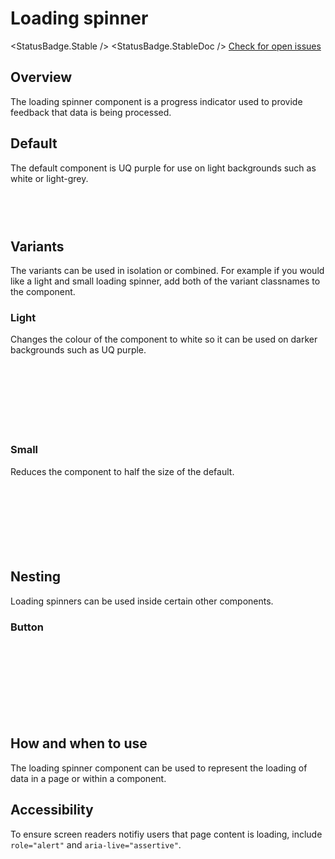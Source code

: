 
<Meta of={LoadingSpinnerStories} />

# Loading spinner

<StatusBadge.Stable /> <StatusBadge.StableDoc /> [Check for open
issues](https://github.com/uq-its-ss/design-system/issues)

## Overview

The loading spinner component is a progress indicator used to provide feedback that data is being processed.

## Default

The default component is UQ purple for use on light backgrounds such as white or light-grey.

<Canvas of={LoadingSpinnerStories.loadingSpinner} />

```html
<div class="uq-loading-spinner" role="alert" aria-live="assertive">
  <span>Loading...</span>
</div>
```

## Variants

The variants can be used in isolation or combined. For example if you would like a light and small loading spinner, add both of the variant classnames to the component.

### Light

Changes the colour of the component to white so it can be used on darker backgrounds such as UQ purple.

<Canvas of={LoadingSpinnerStories.loadingSpinnerLight} />

```html
<div
  class="uq-loading-spinner uq-loading-spinner--light"
  role="alert"
  aria-live="assertive"
>
  <span>Loading...</span>
</div>
```

### Small

Reduces the component to half the size of the default.

<Canvas of={LoadingSpinnerStories.loadingSpinnerSmall} />

```html
<div
  class="uq-loading-spinner uq-loading-spinner--small"
  role="alert"
  aria-live="assertive"
>
  <span>Loading...</span>
</div>
```

## Nesting

Loading spinners can be used inside certain other components.

### Button

<Canvas of={LoadingSpinnerStories.loadingSpinnerButton} />

```html
<button class="uq-button">
    <i
      class="uq-loading-spinner"
      role="alert"
      aria-live="assertive"
      ></i>
    Submit
</button>
```

## How and when to use

The loading spinner component can be used to represent the loading of data in a page or within a component.

## Accessibility

To ensure screen readers notifiy users that page content is loading, include `role="alert"` and `aria-live="assertive"`.

